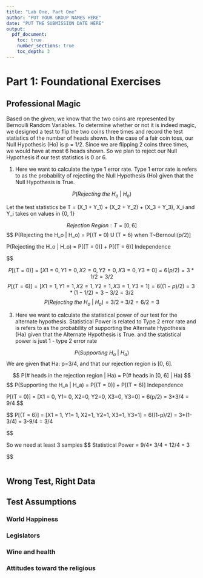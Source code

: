 ```yaml
---
title: "Lab One, Part One"
author: "PUT YOUR GROUP NAMES HERE"
date: "PUT THE SUBMISSION DATE HERE"
output:
  pdf_document:
    toc: true
    number_sections: true
    toc_depth: 3
---
```


# Part 1: Foundational Exercises
## Professional Magic

Based on the given, we know that the two coins are represented by Bernoulli Random Variables. To determine whether or not it is indeed magic, we designed a test to flip the two coins three times and record the test statistics of the number of heads shown. In the case of a fair coin toss, our Null Hypothesis (Ho) is p = 1/2. Since we are flipping 2 coins three times, we would have at most 6 heads shown. So we plan to reject our Null Hypothesis if our test statistics is 0 or 6.

1. Here we want to calculate the type 1 error rate. Type 1 error rate is refers to as the probability of rejecting the Null Hypothesis (Ho) given that the Null Hypothesis is True.

$$
  P(Rejecting\ the\ H_o\ |\ H_o)
$$

Let the test statistics be T = (X_1 + Y_1) + (X_2 + Y_2) + (X_3 + Y_3), X_i and Y_i takes on values in {0, 1}

$$
  Rejection\ Region: T = [0, 6]
$$
$$
  P(Rejecting\ the\ H_o\ |\ H_o) = P[(T = 0) U (T = 6)\ when\ T~Bernouli(p/2)]
  
$$
$$
  P(Rejecting\ the\ H_o\ |\ H_o) = P[(T = 0)] + P[(T = 6)]\ Independence
  
$$

$$
  P[(T = 0)] = [X1 = 0, Y1= 0, X2=0, Y2=0, X3=0, Y3=0] = 6(p/2) = 3*1/2 = 3/2
$$
$$
  P[(T = 6)] = [X1 = 1, Y1= 1, X2=1, Y2=1, X3=1, Y3=1] = 6((1-p)/2) = 3*(1-1/2) = 3-3/2 = 3/2
$$
$$
  P(Rejecting\ the\ H_o\ |\ H_o) = 3/2+3/2 = 6/2 = 3
$$

3. Here we want to calculate the statistical power of our test for the alternate hypothesis. Statistical Power is related to Type 2 error rate and is refers to as the probability of supporting the Alternate Hypothesis (Ha) given that the Alternate Hypothesis is True. and the statistical power is just 1 - type 2 error rate

$$
  P(Supporting\ H_a\ |\ H_a)
$$
We are given that Ha: p=3/4, and that our rejection region is [0, 6].

$$
  P(# heads in the rejection region | Ha) = P(# heads in [0, 6] | Ha)
$$
$$
  P(Supporting\ the\ H_a\ |\ H_a) = P[(T = 0)] + P[(T = 6)]\ Independence

$$
$$
  P[(T = 0)] = [X1 = 0, Y1= 0, X2=0, Y2=0, X3=0, Y3=0] = 6(p/2) = 3*3/4 = 9/4
$$


$$
  P[(T = 6)] = [X1 = 1, Y1= 1, X2=1, Y2=1, X3=1, Y3=1] = 6((1-p)/2) = 3*(1-3/4) = 3-9/4 = 3/4
  
$$



So we need at least 3 samples
$$
  Statistical Power = 9/4+ 3/4 = 12/4 = 3
  
$$


```r





```


\newpage
## Wrong Test, Right Data

\newpage
## Test Assumptions
### World Happiness

### Legislators

### Wine and health

### Attitudes toward the religious

